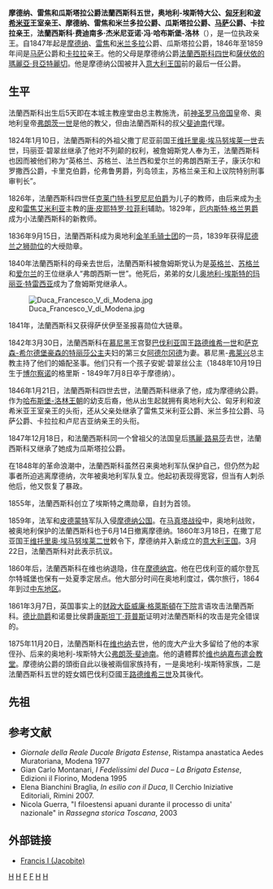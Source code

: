 {{Infobox royalty
| name         = 法蘭西斯科五世
| image        = Francesco V d'austria este Duca Modena young.jpg
| image_size   = 200px
| caption      = 路易吉·曼齐尼所作肖像画
| succession   = [[摩德纳和雷焦公爵|摩德纳和雷焦公爵]]
| reign        = 1846年1月21日 — 1859年6月11日
| predecessor  = [[法蘭西斯科四世|法蘭西斯科四世]]
| birth_date   = {{birth date|1819|6|1|df=y}}
| birth_place  = {{flag|Holy Roman Empire}}[[摩德納和雷焦公國|摩德納和雷焦公國]][[摩德納|摩德納]]
| death_date   = {{death date and age|1875|11|20|1819|6|1|df=y}}
| death_place  = {{flag|Austria-Hungary}}[[维也纳|维也纳]]
| burial_place = [[维也纳嘉布遣会教堂|维也纳嘉布遣会教堂]]
| spouse       = [[巴伐利亚的阿德尔冈德|巴伐利亚的阿德尔冈德]]
| issue        = 安娜·貝亞特麗切公主
| full name    = Francesco Ferdinando Geminiano d'Asburgo-Lorena
| house        = [[哈布斯堡-洛林王朝|哈布斯堡-洛林王朝]]
| father       = [[法蘭西斯科四世|法蘭西斯科四世]]
| mother       = [[瑪麗亞·貝亞特麗切_(薩伏伊)|薩伏依的瑪麗亞·貝亞特麗切]]
| religion     = [[罗马天主教|罗马天主教]]
}}

'''摩德纳、雷焦和瓜斯塔拉公爵法蘭西斯科五世，奥地利-埃斯特大公、[[匈牙利|匈牙利]]和[[波希米亚|波希米亚]]王室亲王、摩德纳、雷焦和米兰多拉公爵、瓜斯塔拉公爵、[[马萨|马萨]]公爵、卡拉拉亲王'''，'''法蘭西斯科·费迪南多·杰米尼亚诺·冯·哈布斯堡-洛林'''（{{bd|1819年|6月1日|1875年|11月20日|Francesco}}），是一位执政亲王。自1847年起是[[摩德纳|摩德纳]]、[[雷焦艾米利亚|雷焦]]和[[米兰多拉|米兰多拉]]公爵、瓜斯塔拉公爵，1846年至1859年间是[[马萨|马萨]]公爵和[[卡拉拉|卡拉拉]]亲王。他的父母是摩德纳公爵[[法蘭西斯科四世|法蘭西斯科四世]]和[[瑪麗亞·貝亞特麗切_(薩伏伊)|薩伏依的瑪麗亞·貝亞特麗切]]。他是摩德纳公国被并入[[意大利王国_(1861年–1946年)|意大利王国]]前的最后一任公爵。

== 生平 ==
法蘭西斯科出生后5天即在本城主教座堂由总主教施洗，前[[神圣罗马帝国|神圣罗马帝国]]皇帝、奥地利皇帝[[弗朗茨二世_(神圣罗马帝国)|弗朗茨一世]]是他的教父，但由法蘭西斯科的叔父[[奥地利-埃斯特的斐迪南·卡尔·约瑟夫大公|斐迪南]]代理。

1824年1月10日，法蘭西斯科的外祖父撒丁尼亚前国王[[维托里奥·埃马努埃莱一世|维托里奥·埃马努埃莱一世]]去世，玛丽亚·碧翠丝继承了他对不列颠的权利，被詹姆斯党人奉为王，法蘭西斯科也因而被他们称为“英格兰、苏格兰、法兰西和爱尔兰的弗朗西斯王子，康沃尔和罗撒西公爵，卡里克伯爵，伦弗鲁男爵，列岛领主，苏格兰亲王和上议院特别刑事审判长”。

1826年，法蘭西斯科四世任[[克莱门特·科罗尼尼伯爵|克莱门特·科罗尼尼伯爵]]为儿子的教师，由后来成为[[卡皮|卡皮]]和[[雷焦艾米利亚|雷焦艾米利亚]]主教的[[唐·皮耶特罗·拉菲利|唐·皮耶特罗·拉菲利]]辅助。1829年，[[厄内斯特·格兰男爵|厄内斯特·格兰男爵]]成为小法蘭西斯科的新教师。

1836年9月15日，法蘭西斯科成为奥地利[[金羊毛骑士团|金羊毛骑士团]]的一员，1839年获得[[尼德兰之狮勋位|尼德兰之狮勋位]]的大绶勋章。

1840年法蘭西斯科的母亲去世后，法蘭西斯科被詹姆斯党认为是[[英格兰|英格兰]]、[[苏格兰|苏格兰]]和[[爱尔兰|爱尔兰]]的王位继承人“弗朗西斯一世”。他死后，弟弟的女儿[[奥地利-埃斯特的玛丽亚·特雷西亚|奥地利-埃斯特的玛丽亚·特雷西亚]]成为了詹姆斯党继承人。

[[File:Duca_Francesco_V_di_Modena.jpg|thumb]]

1841年，法蘭西斯科又获得萨伏伊至圣报喜勋位大链章。

1842年3月30日，法蘭西斯科在[[慕尼黑|慕尼黑]]王宫娶[[巴伐利亚|巴伐利亚]]国王[[路德维希一世_(巴伐利亚)|路德维希一世]]和[[萨克森-希尔德堡豪森的特丽莎公主|萨克森-希尔德堡豪森的特丽莎公主]]夫妇的第三女[[巴伐利亚的阿德尔冈德公主|阿德尔冈德]]为妻。慕尼黑-[[弗莱兴|弗莱兴]]总主教主持了他们的婚配圣事。他们只有一个孩子安妮·碧翠丝公主（1848年10月19日生于[[博尔察诺|博尔察诺]]的格里斯 - 1849年7月8日卒于摩德纳）。

1846年1月21日，法蘭西斯科四世去世，法蘭西斯科继承了他，成为摩德纳公爵。作为[[哈布斯堡-洛林王朝|哈布斯堡-洛林王朝]]的幼支后裔，他从出生起就拥有奥地利大公、匈牙利和波希米亚王室亲王的头衔，还从父亲处继承了雷焦艾米利亚公爵、米兰多拉公爵、马萨公爵、卡拉拉和卢尼吉亚纳亲王的头衔。

1847年12月18日，和法蘭西斯科同一个曾祖父的法国皇后[[瑪麗·路易莎|瑪麗·路易莎]]去世，法蘭西斯科又继承了她成为瓜斯塔拉公爵。

在1848年的革命浪潮中，法蘭西斯科虽然召来奥地利军队保护自己，但仍然为起事者所迫逃离摩德纳，次年被奥地利军队复立。他起初表现得宽容，但当有人刺杀他后，他又恢复了暴政。

1855年，法蘭西斯科创立了埃斯特之鹰勋章，自封为首领。

1859年，法军和[[皮德蒙特|皮德蒙特]]军队入侵[[摩德纳公国|摩德纳公国]]。在[[马真塔战役|马真塔战役]]中，奥地利战败，被奥地利保护的法蘭西斯科也于6月14日撤离摩德纳。1860年3月18日，在撒丁尼亚国王[[维托里奥·埃马努埃莱二世|维托里奥·埃马努埃莱二世]]敕令下，摩德纳并入新成立的[[意大利王国_(1861年–1946年)|意大利王国]]。3月22日，法蘭西斯科对此表示抗议。

1860年后，法蘭西斯科在维也纳退隐，住在[[摩德纳宫|摩德纳宫]]。他在巴伐利亚的威尔登瓦尔特城堡也保有一处夏季定居点。他大部分时间在奥地利度过，偶尔旅行，1864年到过[[中东地区|中东地区]]。

1861年3月7日，英国事实上的[[财政大臣_(英国)|财政大臣]][[威廉·格萊斯頓|威廉·格萊斯頓]]在[[下院|下院]]言语攻击法蘭西斯科。[[第十四代德比伯爵爱德华·史密斯-斯坦利|德比勋爵]]和诺曼比侯爵[[康斯坦丁·菲普斯|康斯坦丁·菲普斯]]证明对法蘭西斯科的攻击是完全错误的。

1875年11月20日，法蘭西斯科在[[维也纳|维也纳]]去世，他的庞大产业大多留给了他的本家侄孙、后来的奥地利-埃斯特大公[[弗朗茨·斐迪南大公|弗朗茨·斐迪南]]。他的遺體葬於[[维也纳嘉布遣会教堂|维也纳嘉布遣会教堂]]。摩德纳公爵的頭銜自此以後被兩個家族持有，一是奥地利-埃斯特家族，二是法蘭西斯科五世的姪女婿巴伐利亞國王[[路德维希三世_(巴伐利亚)|路德维希三世]]及其後代。

== 先祖 ==
{{Ahnentafel top|先祖}}<center>
{{ahnentafel-compact5
| style = font-size: 85%; 
|boxstyle_1=background-color: #ddf;
|boxstyle_2=background-color: #fdd;
|boxstyle_3=background-color: #ffc;
|boxstyle_4=background-color: #dfd;
|boxstyle_5=background-color: #9fe;
|1='''摩德納公爵法蘭西斯科五世'''
|2='''父：'''摩德納公爵[[法蘭西斯科四世|法蘭西斯科四世]]
|3='''母：'''薩伏依的[[瑪麗亞·貝亞特麗切_(薩伏伊)|瑪麗亞·貝亞特麗切]]
|4='''祖父：'''奧地利的[[斐迪南·卡爾_(奧地利-埃斯特)|斐迪南·卡爾大公]]
|5='''祖母：'''埃斯特的[[埃斯特的瑪麗亞·貝亞特麗切|瑪麗亞·貝亞特麗切]]
|6='''外祖父：'''薩丁尼亞國王[[維托里奧·埃馬努埃萊一世|維托里奧·埃馬努埃萊一世]]
|7='''外祖母：'''薩丁尼亞王后[[奧地利-埃斯特的瑪麗亞·特蕾莎_(1773-1832)|瑪麗亞·特蕾莎]]
|8='''曾祖父：'''神聖羅馬皇帝[[弗朗茨一世_(神聖羅馬帝國)|法蘭茲一世]]
|9='''曾祖母：'''奧地利女大公[[玛丽亚·特蕾西娅|瑪麗亞·特蕾莎]]
|10='''外曾祖父：'''摩德納公爵[[埃爾科萊三世·埃斯特|埃爾科萊三世·埃斯特]]
|11='''外曾祖母：'''[[瑪麗亞·特蕾莎·齊博-馬拉斯皮納|瑪麗亞·特蕾莎·齊博-馬拉斯皮納]]
|12='''外曾祖父：'''薩丁尼亞國王[[維托里奧·阿梅迪奧三世|維托里奧·阿梅迪奧三世]]
|13='''外曾祖母：'''薩丁尼亞王后[[瑪麗亞·安東妮婭·費迪南達|瑪麗亞·安東妮婭·費迪南達]]
|14='''外曾祖父：'''奧地利的斐迪南·卡爾大公（同上）
|15='''外曾祖母：'''埃斯特的瑪麗亞·貝亞特麗切（同上）
|16='''高祖父：'''洛林公爵[[利奧波德_(洛林公爵)|利奧波德]]
|17='''高祖母：'''奧爾良的[[伊麗莎白·夏洛特_(奧爾良公主)|伊麗莎白·夏洛特]]
|18='''外高祖父：'''神聖羅馬皇帝[[查理六世_(神聖羅馬帝國)|查理六世]]
|19='''外高祖母：'''神聖羅馬皇后[[伊麗莎白·克莉絲丁_(不倫瑞克-沃爾芬比特爾)|伊麗莎白·克莉絲汀]]
|20='''外高祖父：'''摩德納公爵[[法蘭西斯科三世·埃斯特|法蘭西斯科三世·埃斯特]]
|21='''外高祖母：'''[[奧爾良的夏洛特-阿格萊雅|奧爾良的夏洛特-阿格萊雅]]
|22='''外高祖父：'''馬薩公爵阿爾德拉諾·契波-馬拉斯皮納
|23='''外高祖母：'''瑞琪阿爾達·貢扎加
|24='''外高祖父：'''薩丁尼亞國王[[卡洛·埃曼努埃萊三世|卡洛·埃曼努埃萊三世]]
|25='''外高祖母：'''[[黑森-羅滕堡的波呂克塞娜|黑森-羅滕堡的波呂克塞娜]]
|26='''外高祖父：'''西班牙國王[[費利佩五世|費利佩五世]]
|27='''外高祖母：'''西班牙王后[[埃麗莎貝塔·法爾內塞|埃麗莎貝塔·法爾內塞]]
|28='''外高祖父：'''神聖羅馬皇帝法蘭茲一世（同上）
|29='''外高祖母：'''奧地利女大公瑪麗亞·特蕾莎（同上）
|30='''外高祖父：'''摩德納公爵埃爾科萊三世·埃斯特（同上）
|31='''外高祖母：'''瑪麗亞·特蕾莎·齊博-馬拉斯皮納（同上）
}}</center>
{{ahnentafel bottom}}

== 参考文献 ==
*''Giornale della Reale Ducale Brigata Estense'', Ristampa anastatica Aedes Muratoriana, Modena 1977
*Gian Carlo Montanari, ''I Fedelissimi del Duca – La Brigata Estense'', Edizioni il Fiorino, Modena 1995
*Elena Bianchini Braglia, ''In esilio con il Duca'', Il Cerchio Iniziative Editoriali, Rimini 2007. {{ISBN|88-8474-134-3}}
*Nicola Guerra, "I filoestensi apuani durante il processo di unita' nazionale" in ''Rassegna storica Toscana'', 2003

== 外部链接 ==
*[http://www.jacobite.ca/kings/francis1.htm Francis I (Jacobite)] {{Wayback|url=http://www.jacobite.ca/kings/francis1.htm |date=20200220104847 }}

{{s-start}}
{{s-hou|[[奥地利-埃斯特|奥地利-埃斯特王室]]|1819年|6月1日|1875年|11月20日|[[哈布斯堡王朝|哈布斯堡-洛林王朝]]}}
{{s-reg|}}
{{s-bef|before=[[摩德纳公爵法蘭西斯科四世|法蘭西斯科四世]]}}
{{s-ttl|title=[[摩德纳和雷焦公爵|摩德纳和雷焦公爵]] 
|years=1846-1859}}
{{s-non|reason=''[[意大利统一|意大利统一]]''}} 
{{s-roy}}
{{s-bef|before=[[摩德纳公爵法蘭西斯科四世|法蘭西斯科四世]]}}
{{s-ttl|title=[[奥地利-埃斯特|奥地利-埃斯特大公]]|years=1846-1875|reason=}}
{{s-aft|after=[[弗朗茨·斐迪南大公|弗朗茨·斐迪南]]}}
{{s-pre|}}
{{s-break}}
{{s-non|reason=自己}}
{{s-tul|title=[[摩德纳公爵|摩德纳公爵]]|years=1859-1875|reason=}}
{{s-aft|after=[[路德维希三世_(巴伐利亚)|路德维希三世国王]]}}
{{s-bef|before=[[萨伏伊的玛丽亚·碧翠丝|玛丽三世和二世]]}}
{{s-ttl|title=[[詹姆斯党|詹姆斯党继承人]]|years=1840-1875|reason=}}
{{s-aft|after=[[奥地利-埃斯特的玛丽亚·特丽莎|玛丽四世和三世]]}}
{{end}}

{{Authority control}}
[[Category:摩德纳公爵|H]]
[[Category:詹姆斯党王位继承人|H]]
[[Category:哈布斯堡王朝|F]]
[[Category:奥地利王子|F]]
[[Category:義大利公爵|H]]
[[Category:天主教君主|H]]